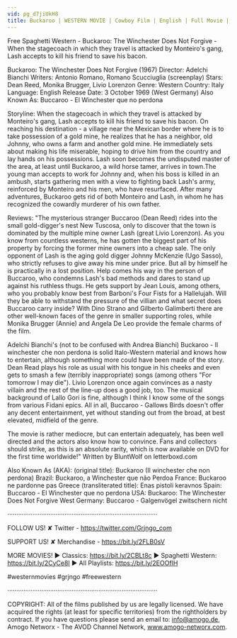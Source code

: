 ```yaml
---
vid: pg_d7jiUkH8
title: Buckaroo | WESTERN MOVIE | Cowboy Film | English | Full Movie | Free Spaghetti Western
---
```


Free Spaghetti Western - Buckaroo: The Winchester Does Not Forgive - When the stagecoach in which they travel is attacked by Monteiro's gang, Lash accepts to kill his friend to save his bacon. 

Buckaroo: The Winchester Does Not Forgive (1967)
Director: Adelchi Bianchi
Writers: Antonio Romano, Romano Scucciuglia (screenplay) 
Stars: Dean Reed, Monika Brugger, Livio Lorenzon 
Genre: Western
Country: Italy
Language: English
Release Date: 3 October 1969 (West Germany)
Also Known As: Buccaroo - El Winchester que no perdona 

Storyline: 
When the stagecoach in which they travel is attacked by Monteiro's gang, Lash accepts to kill his friend to save his bacon. On reaching his destination - a village near the Mexican border where he is to take possession of a gold mine, he realizes that he has a neighbor, old Johnny, who owns a farm and another gold mine. He immediately sets about making his life miserable, hoping to drive him from the country and lay hands on his possessions. Lash soon becomes the undisputed master of the area, at least until Buckaroo, a wild horse tamer, arrives in town.The young man accepts to work for Johnny and, when his boss is killed in an ambush, starts gathering men with a view to fighting back Lash's army, reinforced by Monteiro and his men, who have resurfaced. After many adventures, Buckaroo gets rid of both Monteiro and Lash, in whom he has recognized the cowardly murderer of his own father.

Reviews:
"The mysterious stranger Buccaroo (Dean Reed) rides into the small gold-digger's nest New Tuscosa, only to discover that the town is dominated by the multiple mine owner Lash (great Livio Lorenzon). As you know from countless westerns, he has gotten the biggest part of his property by forcing the former mine owners into a cheap sale. The only opponent of Lash is the aging gold digger Johnny McKenzie (Ugo Sasso), who strictly refuses to give away his mine under price. But all by himself he is practically in a lost position. Help comes his way in the person of Buccaroo, who condemns Lash's bad methods and dares to stand up against his ruthless thugs. He gets support by Jean Louis, among others, who you probably know best from Barboni's Four Fists for a Hallelujah. Will they be able to withstand the pressure of the villian and what secret does Buccaroo carry inside? With Dino Strano and Gilberto Galimberti there are other well-known faces of the genre in smaller supporting roles, while Monika Brugger (Annie) and Angela De Leo provide the female charms of the film.

Adelchi Bianchi's (not to be confused with Andrea Bianchi) Buckaroo - Il winchester che non perdona is solid Italo-Western material and knows how to entertain, although something more could have been made of the story. Dean Read plays his role as usual with his tongue in his cheeks and even gets to smash a few (terribly inappropriate) songs (among others "For tomorrow I may die"). Livio Lorenzon once again convinces as a nasty villain and the rest of the line-up does a good job, too. The musical background of Lallo Gori is fine, although I think I know some of the songs from various Fidani epics. All in all, Buccaroo - Gallows Birds doesn't offer any decent entertainment, yet without standing out from the broad, at best elevated, midfield of the genre.

The movie is rather mediocre, but can entertain adequately, has been well directed and the actors also know how to convince. Fans and collectors should strike, as this is an absolute rarity, which is now available on DVD for the first time worldwide!" Written by BluntWolf on letterboxd.com

Also Known As (AKA):
(original title): Buckaroo (Il winchester che non perdona)
Brazil: Buckaroo, a Winchester que não Perdoa
France: Buckaroo ne pardonne pas
Greece (transliterated title): Enas pistoli keravnos
Spain: Buccaroo - El Winchester que no perdona
USA: Buckaroo: The Winchester Does Not Forgive
West Germany: Buccaroo - Galgenvögel zwitschern nicht

····················································································

FOLLOW US!
✘ Twitter - https://twitter.com/Grjngo_com

SUPPORT US!
✘ Merchandise - https://bit.ly/2FLB0sV

MORE MOVIES! 
► Classics: https://bit.ly/2CBLt8c 
► Spaghetti Western: https://bit.ly/2CyCe8I 
► All Playlists: https://bit.ly/2EOOfIH 

#westernmovies #grjngo #freewestern

····················································································

COPYRIGHT: All of the films published by us are legally licensed. We have acquired the rights (at least for specific territories) from the rightholders by contract. If you have questions please send an email to: info@amogo.de, Amogo Networx - The AVOD Channel Network, www.amogo-networx.com.